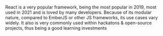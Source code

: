 React is a very popular framework, being the most popular in 2019, most used in 2021 and is loved by many developers.
Because of its modular nature, compared to EmberJS or other JS frameworks, its use cases vary widely. 
It also is very commonly used within hackatons & open-source projects, thus being a good learning investments
